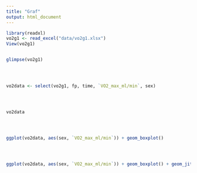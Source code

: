 ```yaml
---
title: "Graf"
output: html_document
---
```

```r




library(readxl)
vo2g1 <- read_excel("data/vo2g1.xlsx")
View(vo2g1)


glimpse(vo2g1)

 


vo2data <- select(vo2g1, fp, time, `VO2_max_ml/min`, sex)




vo2data




ggplot(vo2data, aes(sex, `VO2_max_ml/min`)) + geom_boxplot()




ggplot(vo2data, aes(sex, `VO2_max_ml/min`)) + geom_boxplot() + geom_jitter()
```


